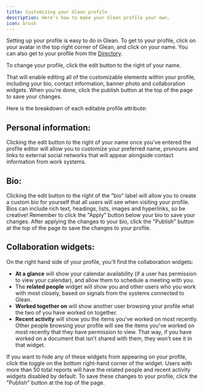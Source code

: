 ```yaml
---
title: Customizing your Glean profile
description: Here's how to make your Glean profile your own.
icon: brush
---
```


Setting up your profile is easy to do in Glean. To get to your profile, click on your avatar in the top right corner of Glean, and click on your name. You can also get to your profile from the [Directory](http://app.glean.com/directory).

To change your profile, click the edit button to the right of your name.

That will enable editing all of the customizable elements within your profile, including your bio, contact information, banner photo and collaboration widgets. When you're done, click the publish button at the top of the page to save your changes.

Here is the breakdown of each editable profile attribute:

## Personal information:

Clicking the edit button to the right of your name once you've entered the profile editor will allow you to customize your preferred name, pronouns and links to external social networks that will appear alongside contact information from work systems.

## Bio:

Clicking the edit button to the right of the "bio" label will allow you to create a custom bio for yourself that all users will see when visiting your profile. Bios can include rich text, headings, lists, images and hyperlinks, so be creative! Remember to click the "Apply" button below your bio to save your changes. After applying the changes to your bio, click the "Publish" button at the top of the page to save the changes to your profile.

## Collaboration widgets:

On the right hand side of your profile, you'll find the collaboration widgets:

* **At a glance** will show your calendar availability (if a user has permission to view your calendar), and allow them to schedule a meeting with you.
* The **related people** widget will show you and other users who you work with most closely, based on signals from the systems connected to Glean.
* **Worked together on** will show another user browsing your profile what the two of you have worked on together.
* **Recent activity** will show you the items you've worked on most recently. Other people browsing your profile will see the items you've worked on most recently that they have permission to view. That way, if you have worked on a document that isn't shared with them, they won't see it in that widget.

If you want to hide any of these widgets from appearing on your profile, click the toggle on the bottom right-hand corner of the widget. Users with more than 50 total reports will have the related people and recent activity widgets disabled by default. To save these changes to your profile, click the "Publish" button at the top of the page.
